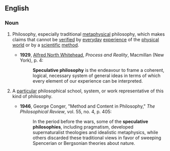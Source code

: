 ==English==

===Noun===
{{en-noun|head=[[speculative]] [[philosophy]]|~|speculative philosophies}}

# {{context|uncountable|lang=en}} Philosophy, especially traditional [[metaphysical]] philosophy, which makes claims that cannot be [[verify|verified]] by [[everyday]] [[experience]] of the [[physical]] [[world]] or by a [[scientific]] [[method]].
#*'''1929''', [[w:Alfred_North_Whitehead|Alfred North Whitehead]], ''Process and Reality'', Macmillan (New York), p. 4:
#*:'''Speculative philosophy''' is the endeavour to frame a coherent, logical, necessary system of general ideas in terms of which every element of our experience can be interpreted.
# {{context|countable|lang=en}} A [[particular]] philosophical school, system, or work representative of this kind of philosophy.
#*'''1946''', George Conger, "Method and Content in Philosophy," ''The Philosophical Review'', vol. 55, no. 4, p. 405:
#*:In the period before the wars, some of the '''speculative philosophies''', including pragmatism, developed supernaturalist theologies and idealistic metaphysics, while others discarded these traditional views in favor of sweeping Spencerian or Bergsonian theories about nature.